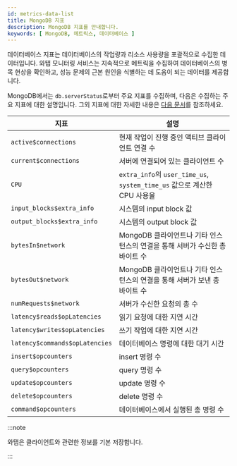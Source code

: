 ```yaml
---
id: metrics-data-list
title: MongoDB 지표
description: MongoDB 지표를 안내합니다.
keywords: [ MongoDB, 메트릭스, 데이터베이스 ]
---
```


데이터베이스 지표는 데이터베이스의 작업량과 리소스 사용량을 포괄적으로 수집한 데이터입니다. 와탭 모니터링 서비스는 지속적으로 메트릭을 수집하여 데이터베이스의 병목 현상을 확인하고, 성능 문제의 근본 원인을 식별하는 데 도움이 되는 데이터를 제공합니다.

MongoDB에서는 `db.serverStatus`로부터 주요 지표를 수집하며, 다음은 수집하는 주요 지표에 대한 설명입니다. 그외 지표에 대한 자세한 내용은 [다음 문서](https://www.mongodb.com/docs/manual/reference/command/serverStatus/#output)를 참조하세요.

| 지표 | 설명 |
| -- | -- |
| `active$connections` | 현재 작업이 진행 중인 액티브 클라이언트 연결 수 |
| `current$connections` | 서버에 연결되어 있는 클라이언트 수 |
| `CPU` | `extra_info`의 `user_time_us`, `system_time_us` 값으로 계산한 CPU 사용율 |
| `input_blocks$extra_info` | 시스템의 input block 값 |
| `output_blocks$extra_info` | 시스템의 output block 값 |
| `bytesIn$network` | MongoDB 클라이언트나 기타 인스턴스의 연결을 통해 서버가 수신한 총 바이트 수 |
| `bytesOut$network` | MongoDB 클라이언트나 기타 인스턴스의 연결을 통해 서버가 보낸 총 바이트 수 |
| `numRequests$network` | 서버가 수신한 요청의 총 수 |
| `latency$reads$opLatencies` | 읽기 요청에 대한 지연 시간 |
| `latency$writes$opLatencies` | 쓰기 작업에 대한 지연 시간 |
| `latency$commands$opLatencies` | 데이터베이스 명령에 대한 대기 시간 |
| `insert$opcounters` | insert 명령 수 |
| `query$opcounters` | query 명령 수 |
| `update$opcounters` | update 명령 수 |
| `delete$opcounters` | delete 명령 수 |
| `command$opcounters` | 데이터베이스에서 실행된 총 명령 수 |

:::note

와탭은 클라이언트와 관련한 정보를 기본 저장합니다.

:::